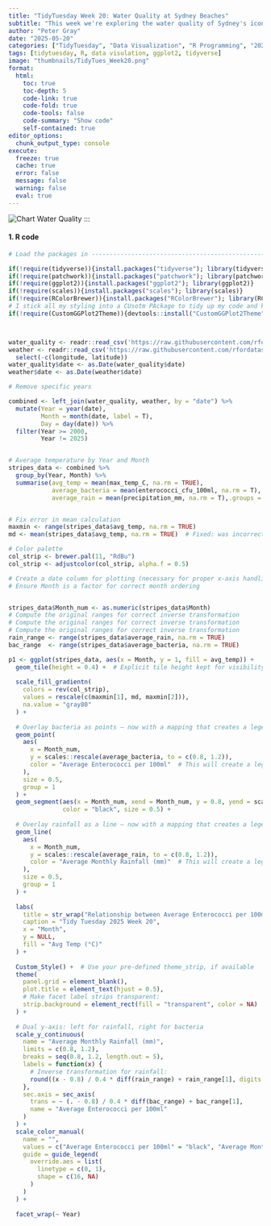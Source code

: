 ```yaml
---
title: "TidyTuesday Week 20: Water Quality at Sydney Beaches"
subtitle: "This week we're exploring the water quality of Sydney's iconic beaches. The data is available at the New South Wales State Government Beachwatch website. Beachwatch and our partners monitor water quality at swim sites to ensure that recreational water environments are managed as safely as possible so that as many people as possible can benefit from using the water."
author: "Peter Gray"
date: "2025-05-20" 
categories: ["TidyTuesday", "Data Visualization", "R Programming", "2025"]
tags: [tidytuesday, R, data visulation, ggplot2, tidyverse]
image: "thumbnails/TidyTues_Week20.png"
format:
  html:
    toc: true
    toc-depth: 5
    code-link: true
    code-fold: true
    code-tools: false
    code-summary: "Show code"
    self-contained: true
editor_options: 
  chunk_output_type: console
execute: 
  freeze: true                                                  
  cache: true                                                   
  error: false
  message: false
  warning: false
  eval: true
---
```


![Chart](thumbnails/TidyTues_Week20.png){#fig-singlechart}
Water Quality
:::

#### 1. R code

```r

# Load the packages in ----------------------------------------------------

if(!require(tidyverse)){install.packages("tidyverse"); library(tidyverse)}
if(!require(patchwork)){install.packages("patchwork"); library(patchwork)}
if(!require(ggplot2)){install.packages("ggplot2"); library(ggplot2)}
if(!require(scales)){install.packages("scales"); library(scales)}
if(!require(RColorBrewer)){install.packages("RColorBrewer"); library(RColorBrewer)}
# I stick all my styling into a CUsotm PAckage to tidy up my code and keep it consistent over the time
if(!require(CustomGGPlot2Theme)){devtools::install("CustomGGPlot2Theme"); library(CustomGGPlot2Theme)}



water_quality <- readr::read_csv('https://raw.githubusercontent.com/rfordatascience/tidytuesday/main/data/2025/2025-05-20/water_quality.csv')
weather <- readr::read_csv('https://raw.githubusercontent.com/rfordatascience/tidytuesday/main/data/2025/2025-05-20/weather.csv') %>% 
  select(-c(longitude, latitude))
water_quality$date <- as.Date(water_quality$date)
weather$date <- as.Date(weather$date)

# Remove specific years

combined <- left_join(water_quality, weather, by = "date") %>% 
  mutate(Year = year(date),
         Month = month(date, label = T),
         Day = day(date)) %>% 
  filter(Year >= 2000,
         Year != 2025)


# Average temperature by Year and Month
stripes_data <- combined %>%
  group_by(Year, Month) %>%
  summarise(avg_temp = mean(max_temp_C, na.rm = TRUE),
            average_bacteria = mean(enterococci_cfu_100ml, na.rm = T), 
            average_rain = mean(precipitation_mm, na.rm = T),.groups = "drop")


# Fix error in mean calculation
maxmin <- range(stripes_data$avg_temp, na.rm = TRUE)
md <- mean(stripes_data$avg_temp, na.rm = TRUE)  # Fixed: was incorrectly referring to `stripes_data$stripes_data`

# Color palette
col_strip <- brewer.pal(11, "RdBu")
col_strip <- adjustcolor(col_strip, alpha.f = 0.5)

# Create a date column for plotting (necessary for proper x-axis handling)
# Ensure Month is a factor for correct month ordering


stripes_data$Month_num <- as.numeric(stripes_data$Month)
# Compute the original ranges for correct inverse transformation
# Compute the original ranges for correct inverse transformation
# Compute the original ranges for correct inverse transformation
rain_range <- range(stripes_data$average_rain, na.rm = TRUE)
bac_range  <- range(stripes_data$average_bacteria, na.rm = TRUE)

p1 <- ggplot(stripes_data, aes(x = Month, y = 1, fill = avg_temp)) +
  geom_tile(height = 0.4) +  # Explicit tile height kept for visibility
  
  scale_fill_gradientn(
    colors = rev(col_strip),
    values = rescale(c(maxmin[1], md, maxmin[2])),
    na.value = "gray80"
  ) +
  
  # Overlay bacteria as points – now with a mapping that creates a legend entry:
  geom_point(
    aes(
      x = Month_num, 
      y = scales::rescale(average_bacteria, to = c(0.8, 1.2)),
      color = "Average Enterococci per 100ml"  # This will create a legend key labeled "Bacteria"
    ),
    size = 0.5,
    group = 1
  ) +
  geom_segment(aes(x = Month_num, xend = Month_num, y = 0.8, yend = scales::rescale(average_bacteria, to = c(0.8, 1.2))),
               color = "black", size = 0.5) +
  
  # Overlay rainfall as a line – now with a mapping that creates a legend entry:
  geom_line(
    aes(
      x = Month_num, 
      y = scales::rescale(average_rain, to = c(0.8, 1.2)),
      color = "Average Monthly Rainfall (mm)"  # This will create a legend key labeled "Rainfall"
    ),
    size = 0.5,
    group = 1
  ) +
  
  labs(
    title = str_wrap("Relationship between Average Enterococci per 100ml, Average Temperature, and Average Rainfall", 70),
    caption = "Tidy Tuesday 2025 Week 20",
    x = "Month",
    y = NULL,
    fill = "Avg Temp (°C)"
  ) +
  
  Custom_Style() +  # Use your pre-defined theme_strip, if available
  theme(
    panel.grid = element_blank(),
    plot.title = element_text(hjust = 0.5),
    # Make facet label strips transparent:
    strip.background = element_rect(fill = "transparent", color = NA)
  ) +
  
  # Dual y-axis: left for rainfall, right for bacteria
  scale_y_continuous(
    name = "Average Monthly Rainfall (mm)",
    limits = c(0.8, 1.2),
    breaks = seq(0.8, 1.2, length.out = 5),
    labels = function(x) {
      # Inverse transformation for rainfall:
      round((x - 0.8) / 0.4 * diff(rain_range) + rain_range[1], digits = 1)
    },
    sec.axis = sec_axis(
      trans = ~ (. - 0.8) / 0.4 * diff(bac_range) + bac_range[1],
      name = "Average Enterococci per 100ml"
    )
  ) +
  scale_color_manual(
    name = "",
    values = c("Average Enterococci per 100ml" = "black", "Average Monthly Rainfall (mm)" = "blue"),
    guide = guide_legend(
      override.aes = list(
        linetype = c(0, 1),  
        shape = c(16, NA)     
      )
    )
  ) +
  
  facet_wrap(~ Year)

```
